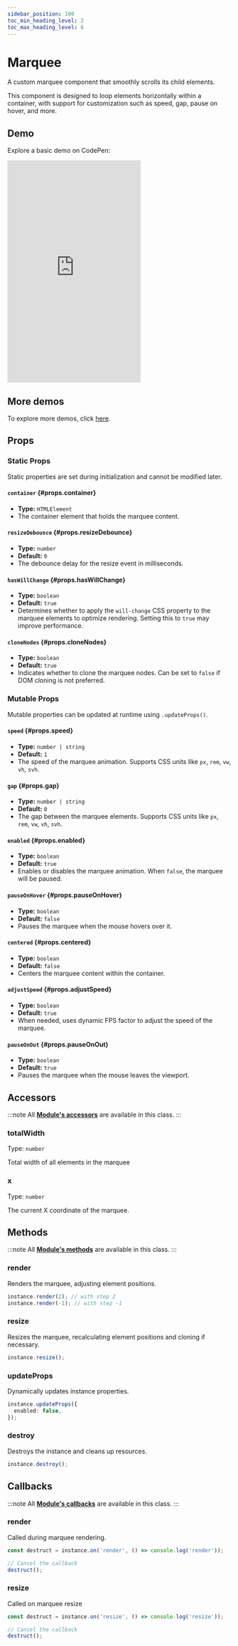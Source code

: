 ```yaml
---
sidebar_position: 100
toc_min_heading_level: 2
toc_max_heading_level: 6
---
```


# Marquee

A custom marquee component that smoothly scrolls its child elements.

This component is designed to loop elements horizontally within a container, with support for customization such as speed, gap, pause on hover, and more.

## Demo

Explore a basic demo on CodePen:

<iframe 
  height="500"
  style={{
    width: '100%'
  }} 
  scrolling="no" 
  title="Vevet Example"
  src="https://codepen.io/anton-bobrov/embed/zxxOadw?default-tab=result"
  frameborder="no"
  loading="lazy"
  allowtransparency="true"
  allowfullscreen="true"
>
  See the Pen <a href="https://codepen.io/anton-bobrov/pen/zxxOadw">Vevet Example</a> by Anton Bobrov.
</iframe>

## More demos

To explore more demos, click [here](./demos).



## Props

### Static Props

Static properties are set during initialization and cannot be modified later.

#### `container` {#props.container}
- **Type:** `HTMLElement`  
- The container element that holds the marquee content.

#### `resizeDebounce` {#props.resizeDebounce}
- **Type:** `number`  
- **Default:** `0`  
- The debounce delay for the resize event in milliseconds.

#### `hasWillChange` {#props.hasWillChange}
- **Type:** `boolean`  
- **Default:** `true`  
- Determines whether to apply the `will-change` CSS property to the marquee elements to optimize rendering. Setting this to `true` may improve performance.

#### `cloneNodes` {#props.cloneNodes}
- **Type:** `boolean`  
- **Default:** `true`  
- Indicates whether to clone the marquee nodes. Can be set to `false` if DOM cloning is not preferred.

### Mutable Props

Mutable properties can be updated at runtime using `.updateProps()`.

#### `speed` {#props.speed}
- **Type:** `number | string`  
- **Default:** `1`  
- The speed of the marquee animation. Supports CSS units like `px`, `rem`, `vw`, `vh`, `svh`.

#### `gap` {#props.gap}
- **Type:** `number | string`  
- **Default:** `0`  
- The gap between the marquee elements. Supports CSS units like `px`, `rem`, `vw`, `vh`, `svh`.

#### `enabled` {#props.enabled}
- **Type:** `boolean`  
- **Default:** `true`  
- Enables or disables the marquee animation. When `false`, the marquee will be paused.

#### `pauseOnHover` {#props.pauseOnHover}
- **Type:** `boolean`  
- **Default:** `false`  
- Pauses the marquee when the mouse hovers over it.

#### `centered` {#props.centered}
- **Type:** `boolean`  
- **Default:** `false`  
- Centers the marquee content within the container.

#### `adjustSpeed` {#props.adjustSpeed}
- **Type:** `boolean`  
- **Default:** `true`  
- When needed, uses dynamic FPS factor to adjust the speed of the marquee.

#### `pauseOnOut` {#props.pauseOnOut}
- **Type:** `boolean`  
- **Default:** `true`  
- Pauses the marquee when the mouse leaves the viewport.



## Accessors

:::note
All **[Module's accessors](/docs/base/Module/#accessors)** are available in this class.
:::

### totalWidth

Type: `number`

Total width of all elements in the marquee

### x

Type: `number`

The current X coordinate of the marquee.



## Methods

:::note
All **[Module's methods](/docs/base/Module/#methods)** are available in this class.
:::

### render

Renders the marquee, adjusting element positions.

```ts
instance.render(2); // with step 2
instance.render(-1); // with step -1
```

### resize

Resizes the marquee, recalculating element positions and cloning if necessary.

```ts
instance.resize();
```

### updateProps

Dynamically updates instance properties.

```ts
instance.updateProps({
  enabled: false,
});
```

### destroy

Destroys the instance and cleans up resources.

```ts
instance.destroy();
```



## Callbacks

:::note
All **[Module's callbacks](/docs/base/Module/#callbacks)** are available in this class.
:::

### render

Called during marquee rendering.

```ts
const destruct = instance.on('render', () => console.log('render'));

// Cancel the callback
destruct();
```

### resize

Called on marquee resize

```ts
const destruct = instance.on('resize', () => console.log('resize'));

// Cancel the callback
destruct();
```